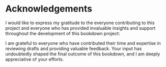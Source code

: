 # Acknowledgements

I would like to express my gratitude to the everyone contributing to this project and everyone who has provided invaluable insights and support throughout the development of this bookdown project:

I am grateful to everyone who have contributed their time and expertise in reviewing drafts and providing valuable feedback. Your input has undoubtedly shaped the final outcome of this bookdown, and I am deeply appreciative of your efforts.

